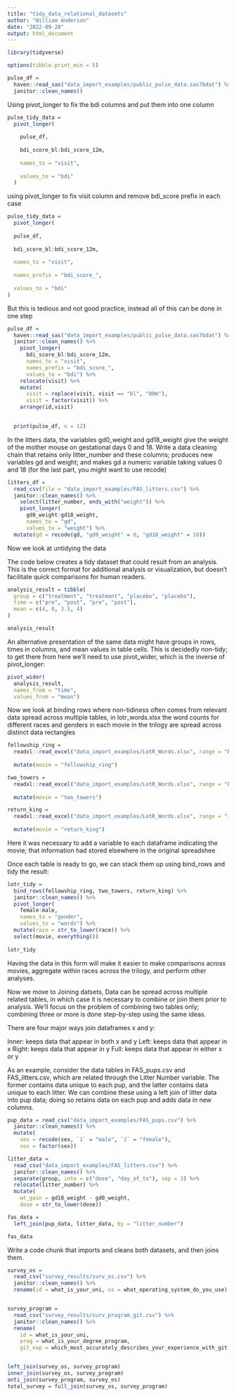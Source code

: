 ```yaml
---
title: "tidy_data_relational_datasets"
author: "William Anderson"
date: "2022-09-28"
output: html_document
---
```


```r
library(tidyverse)

options(tibble.print_min = 5)

```

```r
pulse_df = 
  haven::read_sas("data_import_examples/public_pulse_data.sas7bdat") %>%
  janitor::clean_names()


```


Using pivot_longer to fix the bdi columns and put them into one column

```r
pulse_tidy_data = 
  pivot_longer(
    
    pulse_df,
    
    bdi_score_bl:bdi_score_12m,
    
    names_to = "visit",
    
    values_to = "bdi"
  )


```

using pivot_longer to fix visit column and remove bdi_score prefix in each case

```r
pulse_tidy_data = 
  pivot_longer(
    
  pulse_df,
  
  bdi_score_bl:bdi_score_12m,
  
  names_to = "visit",
  
  names_prefix = "bdi_score_",
  
  values_to = "bdi"
)


```

But this is tedious and not good practice, instead all of this can be done in one step

```r

pulse_df = 
  haven::read_sas("data_import_examples/public_pulse_data.sas7bdat") %>%
  janitor::clean_names() %>%
    pivot_longer(
      bdi_score_bl:bdi_score_12m,
      names_to = "visit",
      names_prefix = "bdi_score_",
      values_to = "bdi") %>%
    relocate(visit) %>%
    mutate(
      visit = replace(visit, visit == "bl", "00m"),
      visit = factor(visit)) %>%
    arrange(id,visit)
    

  print(pulse_df, n = 12)


```




In the litters data, the variables gd0_weight and gd18_weight give the weight of the mother mouse on gestational days 0 and 18. Write a data cleaning chain that retains only litter_number and these columns; produces new variables gd and weight; and makes gd a numeric variable taking values 0 and 18 (for the last part, you might want to use recode)

```r

litters_df = 
  read_csv(file = "data_import_examples/FAS_litters.csv") %>%
  janitor::clean_names() %>%
    select(litter_number, ends_with("weight")) %>%
    pivot_longer(
      gd0_weight:gd18_weight,
      names_to = "gd",
      values_to = "weight") %>%
  mutate(gd = recode(gd, "gd0_weight" = 0, "gd18_weight" = 18))


```

Now we look at untidying the data

The code below creates a tidy dataset that could result from an analysis. This is the correct format for additional analysis or visualization, but doesn’t facilitate quick comparisons for human readers.

```r
analysis_result = tibble(
  group = c("treatment", "treatment", "placebo", "placebo"),
  time = c("pre", "post", "pre", "post"),
  mean = c(4, 8, 3.5, 4)
)

analysis_result

```


An alternative presentation of the same data might have groups in rows, times in columns, and mean values in table cells. This is decidedly non-tidy; to get there from here we’ll need to use pivot_wider, which is the inverse of pivot_longer:

```r
pivot_wider(
  analysis_result,
  names_from = "time",
  values_from = "mean")
```

Now we look at binding rows where non-tidiness often comes from relevant data spread across multiple tables, in lotr_words.xlsx the word counts for different races and genders in each movie in the trilogy are spread across distinct data rectangles

```r

fellowship_ring = 
  readxl::read_excel("data_import_examples/LotR_Words.xlsx", range = "B3:D6") %>%
  
  mutate(movie = "fellowship_ring")

two_towers = 
  readxl::read_excel("data_import_examples/LotR_Words.xlsx", range = "F3:H6") %>%
  
  mutate(movie = "two_towers")

return_king = 
  readxl::read_excel("data_import_examples/LotR_Words.xlsx", range = "J3:L6") %>%
  
  mutate(movie = "return_king")

```

Here it was necessary to add a variable to each dataframe indicating the movie; that information had stored elsewhere in the original spreadshee


Once each table is ready to go, we can stack them up using bind_rows and tidy the result:

```r
lotr_tidy = 
  bind_rows(fellowship_ring, two_towers, return_king) %>%
  janitor::clean_names() %>%
  pivot_longer(
    female:male,
    names_to = "gender",
    values_to = "words") %>%
  mutate(race = str_to_lower(race)) %>%
  select(movie, everything())
  
lotr_tidy
```

Having the data in this form will make it easier to make comparisons across movies, aggregate within races across the trilogy, and perform other analyses.

Now we move to Joining datsets, Data can be spread across multiple related tables, in which case it is necessary to combine or join them prior to analysis. We’ll focus on the problem of combining two tables only; combining three or more is done step-by-step using the same ideas.

There are four major ways join dataframes x and y:

Inner: keeps data that appear in both x and y
Left: keeps data that appear in x
Right: keeps data that appear in y
Full: keeps data that appear in either x or y

As an example, consider the data tables in FAS_pups.csv and FAS_litters.csv, which are related through the Litter Number variable. The former contains data unique to each pup, and the latter contains data unique to each litter. We can combine these using a left join of litter data into pup data; doing so retains data on each pup and adds data in new columns.

```r


pup_data = read_csv("data_import_examples/FAS_pups.csv") %>%
  janitor::clean_names() %>%
  mutate(
    sex = recode(sex, `1` = "male", `2` = "female"),
    sex = factor(sex))

```

```r
litter_data = 
  read_csv("data_import_examples/FAS_litters.csv") %>%
  janitor::clean_names() %>%
  separate(group, into = c("dose", "day_of_tx"), sep = 3) %>%
  relocate(litter_number) %>%
  mutate(
    wt_gain = gd18_weight - gd0_weight,
    dose = str_to_lower(dose))

```

```r

fas_data = 
  left_join(pup_data, litter_data, by = "litter_number")

fas_data
```




Write a code chunk that imports and cleans both datasets, and then joins them.


```r
survey_os = 
  read_csv("survey_results/surv_os.csv") %>%
  janitor::clean_names() %>%
  rename(id = what_is_your_uni, os = what_operating_system_do_you_use)


survey_program = 
  read_csv("survey_results/surv_program_git.csv") %>%
  janitor::clean_names() %>%
  rename(
    id = what_is_your_uni,
    prog = what_is_your_degree_program,
    git_exp = which_most_accurately_describes_your_experience_with_git)


left_join(survey_os, survey_program)
inner_join(survey_os, survey_program)
anti_join(survey_program, survey_os)
total_survey = full_join(survey_os, survey_program)
```



